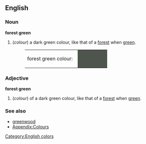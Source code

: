 ==English==

===Noun===
'''forest green'''
#(''colour'') a dark green colour, like that of a [[forest]] when [[green]].
#:<table><tr><td>forest green colour: &nbsp;</td><td bgcolor="#4D554C" width="80">&nbsp; </td></tr></table>

===Adjective===
'''forest green'''
#(''colour'') of a dark green colour, like that of a [[forest]] when [[green]].

===See also===
*[[greenwood]]
*[[Wiktionary_Appendix:Colours|Appendix:Colours]]

[[Category:English colors]]